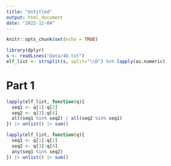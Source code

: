 ```yaml
---
title: "Untitled"
output: html_document
date: "2022-12-04"
---
```


```r
knitr::opts_chunk$set(echo = TRUE)
```

```r
library(dplyr)
s <- readLines("data/4b.txt")
elf_list <- strsplit(s, split="\\D") %>% lapply(as.numeric)
```

# Part 1
```r
lapply(elf_list, function(q){
  seq1 <- q[1]:q[2]
  seq2 <- q[3]:q[4]
  all(seq1 %in% seq2) | all(seq2 %in% seq1)
}) |> unlist() |> sum()

```

```r
lapply(elf_list, function(q){
  seq1 <- q[1]:q[2]
  seq2 <- q[3]:q[4]
  any(seq1 %in% seq2)
}) |> unlist() |> sum()
```

